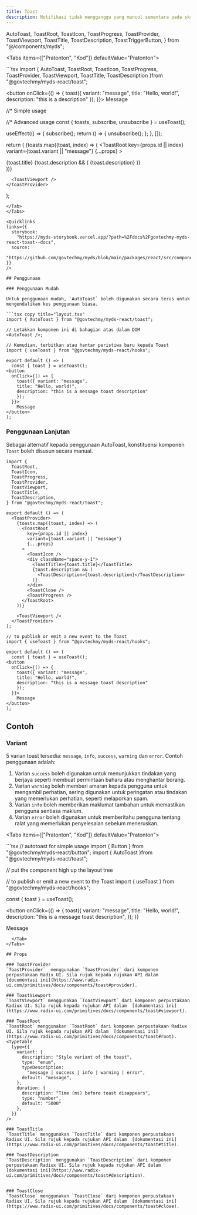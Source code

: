 ```yaml
---
title: Toast
description: Notifikasi tidak mengganggu yang muncul sementara pada skrin untuk memberikan maklum balas atau memaklumkan pengguna tentang sesuatu peristiwa.
---
```


  AutoToast,
  ToastRoot,
  ToastIcon,
  ToastProgress,
  ToastProvider,
  ToastViewport,
  ToastTitle,
  ToastDescription,
  ToastTriggerButton,
} from "@/components/myds";

<Tabs items={["Pratonton", "Kod"]} defaultValue="Pratonton">
  <Tab value="Pratonton">
  <div className="flex justify-center">
    <ToastTriggerButton toastVariant="message" text="Message variant"/>
  </div>
  </Tab>
  <Tab value="Kod">
  ```tsx 
  import { AutoToast, 
ToastRoot, 
ToastIcon, 
ToastProgress, 
ToastProvider, 
ToastViewport, 
ToastTitle, 
ToastDescription 
}from "@govtechmy/myds-react/toast";
 
  <button
   onClick={() => {
     toast({ variant: "message", 
     title: "Hello, world!", 
     description: "this is a description" 
     });
   }}>
     Message
  </button>
 
  //* Simple usage
  <AutoToast />
 
  //* Advanced usage
  const { toasts, subscribe, unsubscribe } = useToast();
 
  useEffect(() => {
    subscribe();
    return () => {
      unsubscribe();
    };
  }, []);
 
  return (
    <ToastProvider>
      {toasts.map((toast, index) => (
        <ToastRoot
          key={props.id || index}
          variant={toast.variant || "message"}
          {...props}
        >
          <ToastIcon />
          <div className="space-y-1">
            <ToastTitle>{toast.title}</ToastTitle>
            {toast.description && (
              <ToastDescription>{toast.description}</ToastDescription>
            )}
          </div>
          <ToastClose />
          <ToastProgress />
         </ToastRoot>
     ))}
 
      <ToastViewport />
    </ToastProvider>
  );
  ```
  </Tab>
</Tabs>

<Quicklinks
  links={{
    storybook:
      "https://myds-storybook.vercel.app/?path=%2Fdocs%2Fgovtechmy-myds-react-toast--docs",
    source:
      "https://github.com/govtechmy/myds/blob/main/packages/react/src/components/toast.tsx",
  }}
/>

## Penggunaan

### Penggunaan Mudah

Untuk penggunaan mudah, `AutoToast` boleh digunakan secara terus untuk mengendalikan kes penggunaan biasa.

```tsx copy title="layout.tsx"
import { AutoToast } from "@govtechmy/myds-react/toast";

// Letakkan komponen ini di bahagian atas dalam DOM
<AutoToast />;
```

```tsx copy title="Anatomi"
// Kemudian, terbitkan atau hantar peristiwa baru kepada Toast
import { useToast } from "@govtechmy/myds-react/hooks";

export default () => (
  const { toast } = useToast();
<button
  onClick={() => {
    toast({ variant: "message",
    title: "Hello, world!",
    description: "this is a message toast description"
    });
  }}>
    Message
</button>
);
```

### Penggunaan Lanjutan

Sebagai alternatif kepada penggunaan AutoToast, konstituensi komponen `Toast` boleh disusun secara manual.

```tsx copy
import {
  ToastRoot,
  ToastIcon,
  ToastProgress,
  ToastProvider,
  ToastViewport,
  ToastTitle,
  ToastDescription,
} from "@govtechmy/myds-react/toast";

export default () => (
  <ToastProvider>
    {toasts.map((toast, index) => (
      <ToastRoot
        key={props.id || index}
        variant={toast.variant || "message"}
        {...props}
      >
        <ToastIcon />
        <div className="space-y-1">
          <ToastTitle>{toast.title}</ToastTitle>
          {toast.description && (
            <ToastDescription>{toast.description}</ToastDescription>
          )}
        </div>
        <ToastClose />
        <ToastProgress />
      </ToastRoot>
    ))}

    <ToastViewport />
  </ToastProvider>
);
```

```tsx copy title="Anatomi"
// to publish or emit a new event to the Toast
import { useToast } from "@govtechmy/myds-react/hooks";

export default () => (
  const { toast } = useToast();
<button
  onClick={() => {
    toast({ variant: "message",
    title: "Hello, world!",
    description: "this is a message toast description"
    });
  }}>
    Message
</button>
);
```

## Contoh

### Variant

5 varian toast tersedia: `message`, `info`, `success`, `warning` dan `error`. Contoh penggunaan adalah:

1. Varian `success` boleh digunakan untuk menunjukkan tindakan yang berjaya seperti membuat permintaan baharu atau menghantar borang.
2. Varian `warning` boleh memberi amaran kepada pengguna untuk mengambil perhatian, sering digunakan untuk peringatan atau tindakan yang memerlukan perhatian, seperti melaporkan spam.
3. Varian `info` boleh memberikan maklumat tambahan untuk memastikan pengguna sentiasa maklum.
4. Varian `error` boleh digunakan untuk memberitahu pengguna tentang ralat yang memerlukan penyelesaian sebelum meneruskan.

<Tabs items={["Pratonton", "Kod"]} defaultValue="Pratonton">
  <Tab value="Pratonton">
  <div className="space-y-2">
  <div className="flex justify-center items-center h-fit gap-1">
      <ToastTriggerButton toastVariant="message" text="Message" variant="default-outline"/>
      <ToastTriggerButton toastVariant="success" text="Success" variant="default-outline"/>
      <ToastTriggerButton toastVariant="info" text="Info" variant="default-outline"/>
      <ToastTriggerButton toastVariant="warning" text="Warning" variant="default-outline"/>
      <ToastTriggerButton toastVariant="error" text="Error" variant="default-outline"/>
  </div>
  </div>
  </Tab>
  <Tab value="Kod">
  ```tsx 
// autotoast for simple usage
import { Button } from "@govtechmy/myds-react/button";
import { AutoToast }from "@govtechmy/myds-react/toast";

// put the component high up the layout tree

<AutoToast />

// to publish or emit a new event to the Toast
import { useToast } from "@govtechmy/myds-react/hooks";

const { toast } = useToast();

<button
  onClick={() => {
    toast({
      variant: "message",
      title: "Hello, world!",
      description: "this is a message toast description",
    });
  }}
>
  Message
</button>

```
  </Tab>
</Tabs>

## Props

### ToastProvider
`ToastProvider`  menggunakan `ToastProvider` dari komponen perpustakaan Radix UI. Sila rujuk kepada rujukan API dalam [documentasi ini](https://www.radix-ui.com/primitives/docs/components/toast#provider).

### ToastViewport
`ToastViewport` menggunakan `ToastViewport` dari komponen perpustakaan Radiux UI. Sila rujuk kepada rujukan API dalam  [dokumentasi ini](https://www.radix-ui.com/primitives/docs/components/toast#viewport).

### ToastRoot
`ToastRoot` menggunakan `ToastRoot` dari komponen perpustakaan Radiux UI. Sila rujuk kepada rujukan API dalam  [dokumentasi ini](https://www.radix-ui.com/primitives/docs/components/toast#root).
<TypeTable
  type={{
    variant: {
      description: "Style variant of the toast",
      type: "enum",
      typeDescription:
        "message | success | info | warning | error",
      default: "message",
    },
    duration: {
      description: "Time (ms) before toast disappears",
      type: "number",
      default: "5000"
    },
  }}
/>

### ToastTitle
`ToastTitle` menggunakan `ToastTitle` dari komponen perpustakaan Radiux UI. Sila rujuk kepada rujukan API dalam  [dokumentasi ini](https://www.radix-ui.com/primitives/docs/components/toast#title).

### ToastDescription
`ToastDescription` menggunakan `ToastDescription` dari komponen perpustakaan Radiux UI. Sila rujuk kepada rujukan API dalam  [dokumentasi ini](https://www.radix-ui.com/primitives/docs/components/toast#description).


### ToastClose
`ToastClose` menggunakan `ToastClose` dari komponen perpustakaan Radiux UI. Sila rujuk kepada rujukan API dalam  [dokumentasi ini](https://www.radix-ui.com/primitives/docs/components/toast#close).
